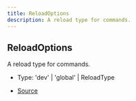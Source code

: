 ```yaml
---
title: ReloadOptions
description: A reload type for commands.
---
```


## ReloadOptions

A reload type for commands.

- Type: 'dev' \| 'global' \| ReloadType

- [Source](https://github.com/underctrl-io/commandkit/blob/6e189b13079ad78949d9ad2ddda0cbfd45677e1d/packages/commandkit/src/types.ts#L109)